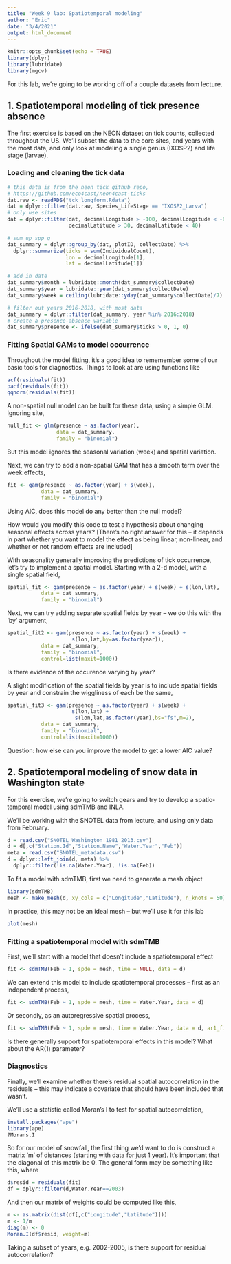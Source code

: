 ```yaml
---
title: "Week 9 lab: Spatiotemporal modeling"
author: "Eric"
date: "3/4/2021"
output: html_document
---
```


```r
knitr::opts_chunk$set(echo = TRUE)
library(dplyr)
library(lubridate)
library(mgcv)
```

For this lab, we're going to be working off of a couple datasets from lecture. 

## 1. Spatiotemporal modeling of tick presence absence

The first exercise is based on the NEON dataset on tick counts, collected 
throughout the US. We'll subset the data to the core sites, and years with the 
most data, and only look at modeling a single genus (IXOSP2) and 
life stage (larvae).

### Loading and cleaning the tick data

```r
# this data is from the neon tick github repo, 
# https://github.com/eco4cast/neon4cast-ticks
dat.raw <- readRDS("tck_longform.Rdata")
dat = dplyr::filter(dat.raw, Species_LifeStage == "IXOSP2_Larva") 
# only use sites 
dat = dplyr::filter(dat, decimalLongitude > -100, decimalLongitude < -80, 
                    decimalLatitude > 30, decimalLatitude < 40)

# sum up spp g
dat_summary = dplyr::group_by(dat, plotID, collectDate) %>% 
  dplyr::summarize(ticks = sum(IndividualCount),
                   lon = decimalLongitude[1],
                   lat = decimalLatitude[1])

# add in date
dat_summary$month = lubridate::month(dat_summary$collectDate)
dat_summary$year = lubridate::year(dat_summary$collectDate)
dat_summary$week = ceiling(lubridate::yday(dat_summary$collectDate)/7)

# filter out years 2016-2018, with most data
dat_summary = dplyr::filter(dat_summary, year %in% 2016:2018)
# create a presence-absence variable
dat_summary$presence <- ifelse(dat_summary$ticks > 0, 1, 0)
```

### Fitting Spatial GAMs to model occurrence

Throughout the model fitting, it's a good idea to rememember some of our
basic tools for diagnostics. Things to look at are using functions like

```r
acf(residuals(fit))
pacf(residuals(fit))
qqnorm(residuals(fit))
```

A non-spatial null model can be built for these data, using a simple GLM. 
Ignoring site,

```r
null_fit <- glm(presence ~ as.factor(year), 
                data = dat_summary, 
                family = "binomial")
```

But this model ignores the seasonal variation (week) and spatial variation. 

Next, we can try to add a non-spatial GAM that has a smooth term over the week 
effects,

```r
fit <- gam(presence ~ as.factor(year) + s(week), 
           data = dat_summary, 
           family = "binomial")
```

Using AIC, does this model do any better than the null model? 

How would you modify this code to test a hypothesis about changing seasonal 
effects across years? [There's no right answer for this -- it depends in part 
whether you want to model the effect as being linear, non-linear, and whether 
or not random effects are included]

With seasonality generally improving the predictions of tick occurrence, let's 
try to implement a spatial model. Starting with a 2-d model, with a single 
spatial field,

```r
spatial_fit <- gam(presence ~ as.factor(year) + s(week) + s(lon,lat), 
           data = dat_summary, 
           family = "binomial")
```

Next, we can try adding separate spatial fields by year -- we do this with the 
'by' argument,
```r
spatial_fit2 <- gam(presence ~ as.factor(year) + s(week) + 
                     s(lon,lat,by=as.factor(year)), 
           data = dat_summary, 
           family = "binomial", 
           control=list(maxit=1000))
```

Is there evidence of the occurence varying by year? 

A slight modification of the spatial fields by year is to include spatial fields
by year and constrain the wiggliness of each be the same,

```r
spatial_fit3 <- gam(presence ~ as.factor(year) + s(week) + 
                     s(lon,lat) + 
                      s(lon,lat,as.factor(year),bs="fs",m=2), 
           data = dat_summary, 
           family = "binomial",
           control=list(maxit=1000))
```

Question: how else can you improve the model to get a lower AIC value? 


## 2. Spatiotemporal modeling of snow data in Washington state

For this exercise, we're going to switch gears and try to develop a spatio-temporal 
model using sdmTMB and INLA. 

We'll be working with the SNOTEL data from lecture, and using only data from February.

```r
d = read.csv("SNOTEL_Washington_1981_2013.csv")
d = d[,c("Station.Id","Station.Name","Water.Year","Feb")]
meta = read.csv("SNOTEL_metadata.csv")
d = dplyr::left_join(d, meta) %>% 
  dplyr::filter(!is.na(Water.Year), !is.na(Feb))
```

To fit a model with sdmTMB, first we need to generate a mesh object

```r
library(sdmTMB)
mesh <- make_mesh(d, xy_cols = c("Longitude","Latitude"), n_knots = 50)
```

In practice, this may not be an ideal mesh -- but we'll use it for this lab
```r
plot(mesh)
```

### Fitting a spatiotemporal model with sdmTMB

First, we'll start with a model that doesn't include a spatiotemporal effect

```r
fit <- sdmTMB(Feb ~ 1, spde = mesh, time = NULL, data = d)
```

We can extend this model to include spatiotemporal processes -- first as an 
independent process, 

```r
fit <- sdmTMB(Feb ~ 1, spde = mesh, time = Water.Year, data = d)
```

Or secondly, as an autoregressive spatial process, 

```r
fit <- sdmTMB(Feb ~ 1, spde = mesh, time = Water.Year, data = d, ar1_fields=TRUE)
```

Is there generally support for spatiotemporal effects in this model? What about the AR(1) parameter? 


### Diagnostics

Finally, we'll examine whether there's residual spatial autocorrelation in the residuals -- this may
indicate a covariate that should have been included that wasn't. 

We'll use a statistic called Moran's I to test for spatial autocorrelation,

```r
install.packages("ape")
library(ape)
?Morans.I
```

So for our model of snowfall, the first thing we'd want to do is construct a matrix 'm' of distances (starting with data for
just 1 year). It's important that the diagonal of this matrix be 0. The general form  may be something like this, where

```r
d$resid = residuals(fit)
df = dplyr::filter(d,Water.Year==2003)
```

And then our matrix of weights could be computed like this,

```r
m <- as.matrix(dist(df[,c("Longitude","Latitude")]))
m <- 1/m
diag(m) <- 0
Moran.I(df$resid, weight=m)
```

Taking a subset of years, e.g. 2002-2005, is there support for residual autocorrelation?
